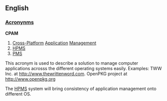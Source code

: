 ==English==
===[[Wiktionary:List of acronyms and abbreviations|Acronynms]]===
'''CPAM'''
# [[Cross-Platform]] [[Application]] [[Management]]
# [[HPMS]]
# [[PMS]]

This acronym is used to describe a solution to manage computer applications acrosss the different operating systems easily. Examples: TWW Inc. at http://www.thewrittenword.com. OpenPKG project at http://www.openpkg.org

The [[HPMS]] system will bring consistency of application management onto different OS.